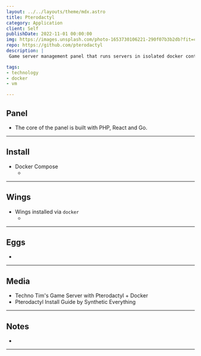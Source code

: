 ```yaml
---
layout: ../../layouts/theme/mdx.astro
title: Pterodactyl
category: Application
client: Self
publishDate: 2022-11-01 00:00:00
img: https://images.unsplash.com/photo-1653730106221-290f07b3b2db?fit=crop&w=1400&h=700&q=75
repo: https://github.com/pterodactyl
description: |
 Game server management panel that runs servers in isolated docker containers.

tags:
- technology
- docker
- vm

---
```





## Panel

- The core of the panel is built with PHP, React and Go.

* * *

## Install

- Docker Compose
  - <Github src="data/pterodactyl/panel/panel-compose.yml" description="The docker compose for the panel." />

* * *

## Wings

- Wings installed via `docker`
  - <Github src="data/pterodactyl/wings/wings-compose.yml" description="The docker compose for the wings." />

* * *

## Eggs

-

* * *

## Media

- Techno Tim's Game Server with Pterodactyl + Docker
    <VideoComponent iframe src="yt" id="_ypAmCcIlBE" description="Techo Tims Guide" />
- Pterodactyl Install Guide by Synthetic Everything
    <VideoComponent iframe src="yt" id="2mibJeaEq3Q" description="Synthetic Guide" />

* * *

## Notes

-

* * *
